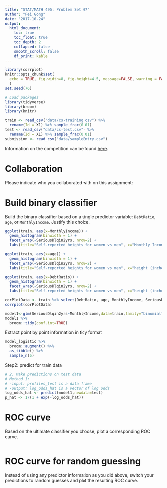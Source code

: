 ```yaml
---
title: "STAT/MATH 495: Problem Set 07"
author: "Pei Gong"
date: "2017-10-24"
output:
  html_document:
    toc: true
    toc_float: true
    toc_depth: 2
    collapsed: false
    smooth_scroll: false
    df_print: kable
---
```


```r
library(corrplot)
knitr::opts_chunk$set(
  echo = TRUE, fig.width=8, fig.height=4.5, message=FALSE, warning = FALSE
  )
set.seed(76)

# Load packages
library(tidyverse)
library(broom)
library(knitr)

train <- read_csv("data/cs-training.csv") %>% 
  rename(Id = X1) %>% sample_frac(0.01)
test <- read_csv("data/cs-test.csv") %>% 
  rename(Id = X1) %>% sample_frac(0.01)
submission <- read_csv("data/sampleEntry.csv")
```

Information on the competition can be found [here](https://www.kaggle.com/c/GiveMeSomeCredit/data).



# Collaboration

Please indicate who you collaborated with on this assignment: 



# Build binary classifier

Build the binary classifier based on a single predictor variable: `DebtRatio`,
`age`, or `MonthlyIncome`. Justify this choice.

```r
ggplot(train, aes(x=MonthlyIncome)) +
  geom_histogram(binwidth = 1) +
  facet_wrap(~SeriousDlqin2yrs, nrow=2) +
  labs(title="Self-reported heights for women vs men", x="Monthly Income")
```

```r
ggplot(train, aes(x=age)) +
  geom_histogram(binwidth = 1) +
  facet_wrap(~SeriousDlqin2yrs, nrow=2) +
  labs(title="Self-reported heights for women vs men", x="height (inches)")
```

```r
ggplot(train, aes(x=DebtRatio)) +
  geom_histogram(binwidth = 1) +
  facet_wrap(~SeriousDlqin2yrs, nrow=2) +
  labs(title="Self-reported heights for women vs men", x="height (inches)")
```


```r
corPlotData <- train %>% select(DebtRatio, age, MonthlyIncome, SeriousDlqin2yrs) %>% cor()
corrplot(corPlotData)
```

```r
model1<-glm(SeriousDlqin2yrs~MonthlyIncome,data=train,family="binomial")
model1 %>% 
  broom::tidy(conf.int=TRUE)
```

Extract point by point information in tidy format 
```r
model_logistic %>% 
  broom::augment() %>% 
  as_tibble() %>% 
  sample_n(5)
```

Step2: predict for train data 
```r
# 2. Make predictions on test data
# Method 1:
# -input: profiles_test is a data frame
# -output: log_odds_hat is a vector of log odds
log_odds_hat <- predict(model1,newdata=test)
p_hat <- 1/(1 + exp(-log_odds_hat))
```



# ROC curve

Based on the ultimate classifier you choose, plot a corresponding ROC curve.

```r

```



# ROC curve for random guessing

Instead of using any predictor information as you did above, switch your
predictions to random guesses and plot the resulting ROC curve.

```r

```
